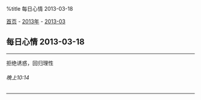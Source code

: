 %title 每日心情 2013-03-18

[[../../../index|首页]] - [[../index|2013年]] - [[index|2013-03]]
==每日心情 2013-03-18==
----
拒绝诱惑，回归理性
======晚上10:14======
----
